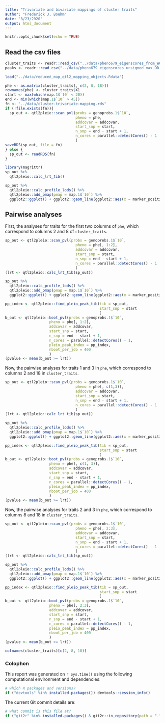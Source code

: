 ```yaml
---
title: "Trivariate and bivariate mappings of cluster traits"
author: "Frederick J. Boehm"
date: "3/23/2020"
output: html_document
---
```


```r
knitr::opts_chunk$set(echo = TRUE)
```

## Read the csv files

```r
cluster_traits <- readr::read_csv("../data/pheno679_eigenscores_from_WGCNA_unsigned.csv")
peaks <- readr::read_csv("../data/pheno679_eigenscores_unsigned_maxLOD_peaks.csv")
```
```r
load("../data/reduced_map_qtl2_mapping_objects.Rdata")
```

```r
phe <- as.matrix(cluster_traits[, c(2, 8, 18)])
rownames(phe) <- cluster_traits$X1
start <- max(which(map.1$`10` < 20)) 
end <- min(which(map.1$`10` > 45))
fn <- "../data/cluster-trivariate-mapping.rds"
if (!file.exists(fn)){
  sp_out <- qtl2pleio::scan_pvl(probs = genoprobs.1$`10`, 
                                pheno = phe,
                                addcovar = addcovar, 
                                start_snp = start,
                                n_snp = end - start + 1, 
                                n_cores = parallel::detectCores() - 1
                                )
saveRDS(sp_out, file = fn)
} else {
  sp_out <- readRDS(fn)
}
```

```r
library(magrittr)
sp_out %>%
  qtl2pleio::calc_lrt_tib()
```
```r
sp_out %>%
  qtl2pleio::calc_profile_lods() %>%
  qtl2pleio::add_pmap(pmap = map.1$`10`) %>%
  ggplot2::ggplot() + ggplot2::geom_line(ggplot2::aes(x = marker_position, y = profile_lod, colour = trait))
```
## Pairwise analyses

First, the analyses for traits for the first two columns of `phe`, which correspond to columns 2 and 8 of `cluster_traits`. 

```r
sp_out <- qtl2pleio::scan_pvl(probs = genoprobs.1$`10`, 
                                pheno = phe[, 1:2],
                                addcovar = addcovar, 
                                start_snp = start,
                                n_snp = end - start + 1, 
                                n_cores = parallel::detectCores() - 1
                                )
(lrt <- qtl2pleio::calc_lrt_tib(sp_out))
```

```r
sp_out %>%
  qtl2pleio::calc_profile_lods() %>%
  qtl2pleio::add_pmap(pmap = map.1$`10`) %>%
  ggplot2::ggplot() + ggplot2::geom_line(ggplot2::aes(x = marker_position, y = profile_lod, colour = trait))
```

```r
pp_index <- qtl2pleio::find_pleio_peak_tib(tib = sp_out, 
                                           start_snp = start
                                           )
b_out <- qtl2pleio::boot_pvl(probs = genoprobs.1$`10`, 
                    pheno = phe[, 1:2],
                    addcovar = addcovar, 
                    start_snp = start,
                    n_snp = end - start + 1, 
                    n_cores = parallel::detectCores() - 1, 
                    pleio_peak_index = pp_index,
                    nboot_per_job = 400
                    )
(pvalue <- mean(b_out >= lrt))
```


Now, the pairwise analyses for traits 1 and 3 in `phe`, which correspond 
to columns 2 and 18 in `cluster_traits`.

```r
sp_out <- qtl2pleio::scan_pvl(probs = genoprobs.1$`10`, 
                                pheno = phe[, c(1,3)],
                                addcovar = addcovar, 
                                start_snp = start,
                                n_snp = end - start + 1, 
                                n_cores = parallel::detectCores() - 1
                                )
(lrt <- qtl2pleio::calc_lrt_tib(sp_out))
```






```r
sp_out %>%
  qtl2pleio::calc_profile_lods() %>%
  qtl2pleio::add_pmap(pmap = map.1$`10`) %>%
  ggplot2::ggplot() + ggplot2::geom_line(ggplot2::aes(x = marker_position, y = profile_lod, colour = trait))
```

```r
pp_index <- qtl2pleio::find_pleio_peak_tib(tib = sp_out, 
                                           start_snp = start
                                           )
b_out <- qtl2pleio::boot_pvl(probs = genoprobs.1$`10`, 
                    pheno = phe[, c(1, 3)],
                    addcovar = addcovar, 
                    start_snp = start,
                    n_snp = end - start + 1, 
                    n_cores = parallel::detectCores() - 1, 
                    pleio_peak_index = pp_index,
                    nboot_per_job = 400
                    )
(pvalue <- mean(b_out >= lrt))
```




Now, the pairwise analyses for traits 2 and 3 in `phe`, which correspond 
to columns 8 and 18 in `cluster_traits`.



```r
sp_out <- qtl2pleio::scan_pvl(probs = genoprobs.1$`10`, 
                                pheno = phe[, 2:3],
                                addcovar = addcovar, 
                                start_snp = start,
                                n_snp = end - start + 1, 
                                n_cores = parallel::detectCores() - 1
                                )
(lrt <- qtl2pleio::calc_lrt_tib(sp_out))
```

```r
sp_out %>%
  qtl2pleio::calc_profile_lods() %>%
  qtl2pleio::add_pmap(pmap = map.1$`10`) %>%
  ggplot2::ggplot() + ggplot2::geom_line(ggplot2::aes(x = marker_position, y = profile_lod, colour = trait))
```

```r
pp_index <- qtl2pleio::find_pleio_peak_tib(tib = sp_out, 
                                           start_snp = start
                                           )
b_out <- qtl2pleio::boot_pvl(probs = genoprobs.1$`10`, 
                    pheno = phe[, 2:3],
                    addcovar = addcovar, 
                    start_snp = start,
                    n_snp = end - start + 1, 
                    n_cores = parallel::detectCores() - 1, 
                    pleio_peak_index = pp_index,
                    nboot_per_job = 400
                    )
(pvalue <- mean(b_out >= lrt))
```

```r
colnames(cluster_traits)[c(2, 8, 18)]
```

### Colophon

This report was generated on `r Sys.time()` using the following computational environment and dependencies: 

```r
# which R packages and versions?
if ("devtools" %in% installed.packages()) devtools::session_info()
```

The current Git commit details are:

```r
# what commit is this file at? 
if ("git2r" %in% installed.packages() & git2r::in_repository(path = ".")) git2r::repository(here::here())  
```


